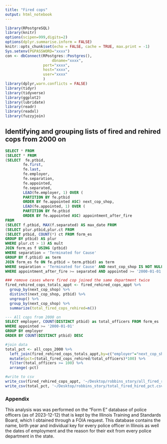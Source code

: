 ```yaml
---
title: "Fired cops"
output: html_notebook
---
```



```r
library(RPostgreSQL)
library(knitr)
options(scipen=999,digits=2)
options(dplyr.summarise.inform = FALSE)
knitr::opts_chunk$set(echo = FALSE, cache = TRUE, max.print = -1)
Sys.setenv(PGPASSWORD="xxxx")
con <- dbConnect(RPostgres::Postgres(),
                     dbname="xxxx",
                 port="xxxx",
                 host="xxxx",
                 user="xxxx"
                 )
library(dplyr,warn.conflicts = FALSE)
library(tidyr)
library(tidyverse) 
library(ggplot2)
library(lubridate)
library(readr)
library(readxl)
library(fuzzyjoin)

```

## Identifying and grouping lists of fired and rehired cops from 2000 on

```sql
SELECT * FROM
(SELECT * FROM 
(SELECT  fe.ptbid,
        fe.first,
        fe.last,
        fe.employer,
        fe.separation,
        fe.appointed,
        fe.separated,
        LEAD(fe.employer, 1) OVER (
        PARTITION BY fe.ptbid 
        ORDER BY fe.appointed ASC) next_cop_shop,
        LEAD(fe.appointed, 1) OVER (
        PARTITION BY fe.ptbid 
        ORDER BY fe.appointed ASC) appointment_after_fire
FROM 
(SELECT f.ptbid, MAX(f.separated) AS max_date FROM
(SELECT plur.ptbid,plur.ct FROM 
(SELECT ptbid, COUNT(*) ct FROM form_es
GROUP BY ptbid) AS plur 
WHERE plur.ct > 1) AS mult
JOIN form_es f USING (ptbid)
WHERE separation = 'Terminated for Cause'
GROUP BY f.ptbid) as term
JOIN form_es fe ON fe.ptbid = term.ptbid) as term
WHERE separation = 'Terminated for Cause' AND next_cop_shop IS NOT NULL) as every
WHERE appointment_after_fire >= separated AND appointed >= '2000-01-01'
```

```r
### remove cases where fired cop joined the same department twice
fired_rehired_cops_totals_appt <- fired_rehired_cops_appt %>% 
  group_by(next_cop_shop) %>%
  distinct(next_cop_shop, ptbid) %>% 
  ungroup() %>% 
  group_by(next_cop_shop) %>%
  summarize(total_fired_cops_rehired=n())

```


```sql
--- All cops from 2000 on
SELECT employer, COUNT(DISTINCT ptbid) as total_officers FROM form_es
WHERE appointed >= '2000-01-01'
GROUP BY employer
ORDER BY COUNT(DISTINCT ptbid) DESC

```

```r
#join data
total_pct <- all_cops_2000 %>%
  left_join(fired_rehired_cops_totals_appt,by=c("employer"="next_cop_shop")) %>% 
  mutate(pct=(total_fired_cops_rehired/total_officers)*100) %>% 
  filter(total_officers >= 100) %>% 
  arrange(-pct)
```

```r
#write to csv
write_csv(fired_rehired_cops_appt, '~/Desktop/robbins_story/all_fired_rehired_cops_2000_on.csv')
write_csv(total_pct, '~/Desktop/robbins_story/total_fired_hired_pct.csv')
```

### Appendix

This analysis was was performed on the "Form E" database of police officers (as of 2023-12-12) that is kept by the Illinois Training and Standards Board, which I obtained through a FOIA request. This database contains the name, birth year and individual key for every police officer in Illinois as well the dates of employment and the reason for their exit from every police department in the state.